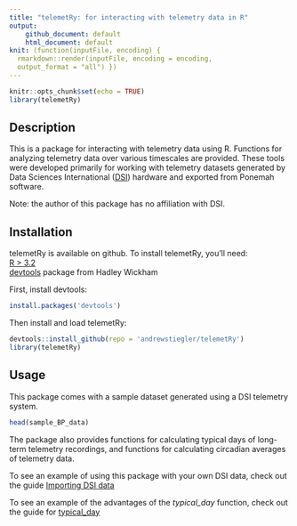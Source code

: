 ```yaml
---
title: "telemetRy: for interacting with telemetry data in R"
output: 
    github_document: default
    html_document: default
knit: (function(inputFile, encoding) {
  rmarkdown::render(inputFile, encoding = encoding,
  output_format = "all") })
---
```


```r
knitr::opts_chunk$set(echo = TRUE)
library(telemetRy)
```

## Description
This is a package for interacting with telemetry data using R. Functions for 
analyzing telemetry data over various timescales are provided. These tools were 
developed primarily for working with telemetry datasets generated by Data 
Sciences International ([DSI](https://www.datasci.com)) hardware and exported from Ponemah software.

Note: the author of this package has no affiliation with DSI.

## Installation
telemetRy is available on github. To install telemetRy, you'll need:    
[R > 3.2](https://www.r-project.org)  
[devtools](https://github.com/r-lib/devtoolsdevtools) package from 
Hadley Wickham    
  
First, install devtools:
```r
install.packages('devtools')
```
Then install and load telemetRy:
```r
devtools::install_github(repo = 'andrewstiegler/telemetRy')
library(telemetRy)
```

## Usage
This package comes with a sample dataset generated using a DSI telemetry system.
```r
head(sample_BP_data)
```

The package also provides functions for calculating typical days of long-term 
telemetry recordings, and functions for calculating circadian averages of 
telemetry data.

To see an example of using this package with your own DSI data, check out the guide
[Importing DSI data](https://andrewstiegler.github.io/telemetRy/DSI_import.html)

To see an example of the advantages of the *typical_day* function, check out the guide
for [typical_day](https://andrewstiegler.github.io/telemetRy/Typical_avg.html)

